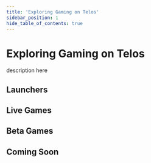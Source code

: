 ---
title: 'Exploring Gaming on Telos'
sidebar_position: 1
hide_table_of_contents: true
---


# Exploring Gaming on Telos

description here

## Launchers

<GamingCard
    gameTitle='Elixir'
    chain='evm'
    descriptionText='Elixir Platform provides a state-of-the-art distribution technology for games to distribute their games privately & publicly, increasing sales, fasten user acquisition, and unlocking new business & game models by making next-gen games accessible to the masses with a deep focus on network effect.'
    mediaUrl='https://www.youtube.com/embed/OmpI4IaBkd8'
    mediaType='video'
    website='https://elixir.app/'
/>

<GamingCard
    gameTitle='Qudo'
    chain='zero'
    descriptionText='QUDO is a revolutionary mechanism that rewards Gamers and Developers with a crypto token. Players can do In-App-Unlocks using QUDO in all adherent games, while game developers can improve their games through the QUDO B2B marketplace or give back to the community by creating additional rewards.'
    mediaUrl='https://www.youtube.com/embed/ObBOH4H7hyw'
    mediaType='video'
    website='https://games.qudo.io/'
/>

## Live Games

<GamingCard
    gameTitle='LandBox'
    chain='evm'
    descriptionText='Embark on an exhilarating journey in LandBox, an expansive multiplayer universe brimming with endless possibilities. Engage in thrilling competitions across diverse game modes, construct and personalize your own piece of the vast world, and delve into the exciting realm of NFT collection and beyond. Unleash your creativity and strategic prowess in this captivating digital landscape!'
    mediaUrl='https://www.youtube.com/embed/onhW5oClBNA'
    mediaType='video'
    website='https://landboxgame.com/'
    nftPage='https://app.alturanft.com/collection/40/0xb9d306ecbb32266be152f6f856b81db04c49d1e9?chain=telos'
    elixirPage='https://launcher.elixir.app/games/landbox'
/>

<GamingCard
    gameTitle='XPell'
    chain='zero'
    descriptionText='Xpell is an MMORTS (Massive Multi-Player Online Real Time Strategic) game which is developed by PositronEco on Telos Blockchain. In the game Xpell, players possess a village and must diligently enhance it in order to discover Trophies or Crowns by launching attacks on the Capital. They engage in fierce competition with other players, employing various strategies to emerge as the sole victor of the game. Upon the game&rsquo;s conclusion, the designated prize will be awarded to the winner and the best Alliance.'
    mediaUrl='https://play-lh.googleusercontent.com/UInLJXaC64zm9_n5ynE1gpheXp5q2Zi8eWYvAr7dWpUiCZhHpsHjrqJvYIa-Gksu3-w=w1052-h592-rw'
    mediaType='image'
    website='https://xpell.io/'
/>

<GamingCard
    gameTitle='Robinos'
    chain='evm'
    descriptionText='Robinos leverages smart contracts and blockchain technology to create a fair and transparent platform, allowing sports enthusiasts to embark on their sports performance trading journey. Transparency is crucial to ensure that our users are aware of the highest possible payout at the end of the season since sporting events have a definite endpoint, unlike the never-ending trading market.'
    mediaUrl='https://robinos.finance/img/hero/heroBanner.gif'
    mediaType='gif'
    website='https://robinos.finance/'
    nftPage='https://app.alturanft.com/collection/40/0x8e1ddd46f663cb53254337d2134bafe0170a29ba?chain=telos'
/>

## Beta Games

<GamingCard
    gameTitle='KIRAVΞRSΞ'
    chain='evm'
    descriptionText='KIRAVΞRSΞ is an online multiplayer game created in Unreal Engine 5 for gamers across the globe to play, compete, and earn achievements to unlock or rent characters, skins, weapons, and more!'
    mediaUrl='https://www.youtube.com/embed/wJONXDzMQyE'
    mediaType='video'
    website='https://kiraverse.game/'
    nftPage='https://app.alturanft.com/collection/40/0x17745f342fd736300f33dcc811fae3a3c97416ef?chain=telos'
    elixirPage='https://launcher.elixir.app/games/kiraverse'
/>

<GamingCard
    gameTitle='Kluest'
    chain='evm'
    descriptionText='Kluest puts the power to change the world in the palm of your hand! Create, play and share your own adventures in real locations on your iOS or Android device! Do you want to create a treasure hunt for your friends? Good. What about making an ARPG adventure in which anyone can become the hero who will save your city from an alien attack? Sure! With Kluest, all this and much more is possible.'
    mediaUrl='https://www.youtube.com/embed/nO8wlOmtmkY'
    mediaType='video'
    website='https://kluest.com/'
/>

## Coming Soon

<GamingCard
    gameTitle='Tarzan™ Speed Run'
    chain='evm'
    descriptionText='Tarzan™ Speed Run is a Web3 blockchain game, where players must avoid obstacles, collect coins and aim for the fastest time to earn player rewards.'
    mediaUrl='https://pbs.twimg.com/profile_banners/1627830113676177409/1677417650/1500x500'
    mediaType='image'
    website='https://tarzanofficial.io/'
    nftPage='https://app.alturanft.com/collection/40/0xec716a10c1d4350b35a2bb1da92542cc6ecc7eb9?chain=telos'
/>

<GamingCard
    gameTitle='Victorian Murder Mystery'
    chain='evm'
    descriptionText='Victorian Murder Mystery is an enthralling social deduction game set in the elegant yet mysterious Victorian era. Uncover secrets, leverage unique abilities, and navigate a world rife with betrayal as either a crewmate or cunning killer. Will you expose the betrayer or succumb to the shadows? Enter the realm of Victorian Intrigue and unravel the enigmatic mysteries that lie within.'
    mediaUrl='https://video.wixstatic.com/video/bb649b_dc5504221eea4e46b02d837f920f5f6d/1080p/mp4/file.mp4'
    mediaType='video'
    website='https://www.gigogames.com/'
/>